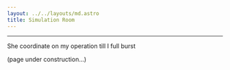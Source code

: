 ---
layout: ../../layouts/md.astro
title: Simulation Room
---

<CoopBanner element="iron" />

---

She coordinate on my operation till I full burst




(page under construction...)